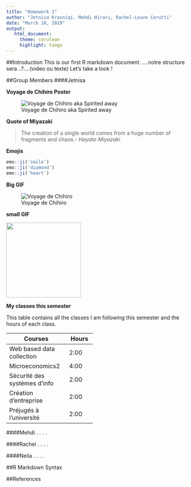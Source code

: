 ```yaml
---
title: "Homework 1"
author: "Jetnisa Krasniqi, Mehdi Hirari, Rachel-Louve Cerutti"
date: "March 10, 2019"
output: 
   html_document: 
     theme: cerulean 
     highlight: tango
---
```

##Introduction
This is our first R markdown document.  ....notre structure sera ..?....(video ou texte)
Let's take a look ! 



##Group Members
####Jetnisa
 
**Voyage de Chihiro Poster**
 
![Voyage de Chihiro aka Spirited away](https://upload.wikimedia.org/wikipedia/en/d/db/Spirited_Away_Japanese_poster.png)

**Quote of Miyazaki**

>The creation of a single world comes from a huge number of fragments and chaos.- *Hayato Miyazaki*

**Emojis**

```r
emo::ji('smile')
emo::ji('diamond')
emo::ji('heart')
```
**Big GIF**

![ Voyage de Chihiro](https://media.giphy.com/media/iBR0mutbdfQ4/giphy.gif)

**small GIF**

<img src="https://media.giphy.com/media/Hws7aKoFHS9gs/giphy.gif" width="200" height="200" />


**My classes this semester**

This table contains all the classes I am following this semester and the hours of each class.

+----------------+---------------+
| Courses        | Hours         |         
+================+===============+
| Web based data |               |
| collection     |  2:00         | 
|                |               |
+----------------+---------------+
| Microeconomics2|  4:00         |
|                |               | 
+----------------+---------------+
| Sécurité des   |  2:00         |
| systèmes d'info|               |
|                |               | 
+----------------+---------------+
| Création       |               |
| d'entreprise   |  2:00         |
|                |               | 
+----------------+---------------+
| Préjugés à     |               |
| l'université   |  2:00         |
|                |               | 
+----------------+---------------+



####Mehdi
.
.
.
.

####Rachel
.
.
.
.

####Neila
.
.
.
.

##R Markdown Syntax 

##References
